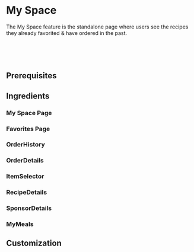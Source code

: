 

# My Space

The My Space feature is the standalone page where users see the recipes they already favorited & have ordered in the past.

<TimeIcon titleText="Time to read:" timeText="5 minutes" /><br />
<TimeIcon titleText="Time for base implementation:" timeText="1 hour" /><br />
<TimeIcon titleText="Time for full customization:" timeText="3 hours" /><br />

## Prerequisites
<Prerequisites />

## Ingredients

### My Space Page
<MySpace platform="ios"/>

### Favorites Page
<Favorites platform="ios"/>

### OrderHistory
<OrderHistory platform="ios"/>

### OrderDetails
<OrderDetails platform="ios"/>

### ItemSelector
<ItemSelector platform="ios"/>

### RecipeDetails
<RecipeDetails platform="ios"/>

### SponsorDetails
<SponsorDetails platform="ios"/>

### MyMeals
<MyMeals platform="ios"/>

## Customization
<LinkToCustomization />
